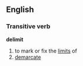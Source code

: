 == English ==
=== Transitive verb ===
'''delimit'''
# to mark or fix the [[limit|limits]] of
# [[demarcate]]
